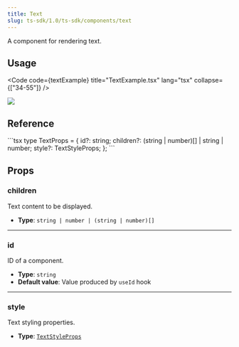 ```yaml
---
title: Text
slug: ts-sdk/1.0/ts-sdk/components/text
---
```



A component for rendering text.

## Usage

<Code code={textExample} title="TextExample.tsx" lang="tsx" collapse={["34-55"]} />

<CollapsibleDetails summaryTitle="Example output">
  <img src={ExampleImage.src} />
</CollapsibleDetails>

## Reference

<CollapsibleDetails summaryTitle="Type definitions" open>
  ```tsx
  type TextProps = {
    id?: string;
    children?: (string | number)[] | string | number;
    style?: TextStyleProps;
  };
  ```
</CollapsibleDetails>

## Props

### children

Text content to be displayed.

* **Type**: `string | number | (string | number)[]`

***

### id

ID of a component.

* **Type**: `string`
* **Default value**: Value produced by `useId` hook

***

### style

Text styling properties.

* **Type**: [`TextStyleProps`](/ts-sdk/1.0/ts-sdk/props/text-style-props)
